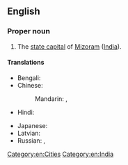 ==English==
{{wikipedia}}

===Proper noun===
{{en-proper noun}}

# The [[state capital]] of [[Mizoram]] ([[India]]).

====Translations====
{{trans-top|capital of Mizoram, India}}
* Bengali: {{t|bn|আইজল|tr=Āijal|sc=Beng}}
* Chinese:
*: Mandarin: {{t+|cmn|艾藻爾|sc=Hani}}, {{t+|cmn|艾藻尔|tr=Àizǎo'ěr|sc=Hani}}
* Hindi: {{t|hi|आइजोल|tr=ā'ijōl}}
{{trans-mid}}
* Japanese: {{t|ja|アイザウル|tr=Aizauru}}
* Latvian: {{t|lv|Āīzola|f}}
* Russian: {{t|ru|Аиджа́л|m}}, {{t|ru|Айза́ул|m}}
{{trans-bottom}}

[[Category:en:Cities]]
[[Category:en:India]]